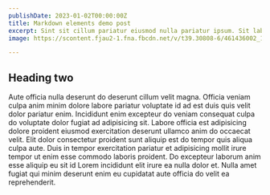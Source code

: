 ```yaml
---
publishDate: 2023-01-02T00:00:00Z
title: Markdown elements demo post
excerpt: Sint sit cillum pariatur eiusmod nulla pariatur ipsum. Sit laborum anim qui mollit tempor pariatur nisi minim dolor.
image: https://scontent.fjau2-1.fna.fbcdn.net/v/t39.30808-6/461436002_1356090232073993_4510596534861102521_n.jpg?_nc_cat=107&ccb=1-7&_nc_sid=127cfc&_nc_eui2=AeEh6CUuCDZczSmKwxiJxRw3eZev-okCNZx5l6_6iQI1nL2181DLYzOAFFOD6j8SlIKOTjH1EY1Kp2-Gk3t54hgd&_nc_ohc=p0VQL74OsXwQ7kNvgGsaQh0&_nc_ht=scontent.fjau2-1.fna&_nc_gid=AqfgI5uhPiwMWENz0dCmZHj&oh=00_AYD5U5lr5Gla2lTHzPKdu9t2E7TzjlO5ErQnEZ62RayI1A&oe=670F595F

---
```




## Heading two

Aute officia nulla deserunt do deserunt cillum velit magna. Officia veniam culpa anim minim dolore labore pariatur voluptate id ad est duis quis velit dolor pariatur enim. Incididunt enim excepteur do veniam consequat culpa do voluptate dolor fugiat ad adipisicing sit. Labore officia est adipisicing dolore proident eiusmod exercitation deserunt ullamco anim do occaecat velit. Elit dolor consectetur proident sunt aliquip est do tempor quis aliqua culpa aute. Duis in tempor exercitation pariatur et adipisicing mollit irure tempor ut enim esse commodo laboris proident. Do excepteur laborum anim esse aliquip eu sit id Lorem incididunt elit irure ea nulla dolor et. Nulla amet fugiat qui minim deserunt enim eu cupidatat aute officia do velit ea reprehenderit.

